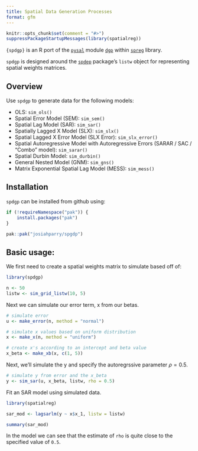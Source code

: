 ```yaml
---
title: Spatial Data Generation Processes
format: gfm
---
```


```r
knitr::opts_chunk$set(comment = "#>")
suppressPackageStartupMessages(library(spatialreg))
```

`{spdgp}` is an R port of the [`pysal`](https://pysal.org/) module [`dgp`](https://pysal.org/spreg/api.html#dgp) within [`spreg`](https://pysal.org/spreg) library. 

`spdgp` is designed around the [`spdep`](https://r-spatial.github.io/spdep/) package's `listw` object for representing spatial weights matrices. 

## Overview

Use `spdgp` to generate data for the following models: 

- OLS: `sim_ols()`
- Spatial Error Model (SEM): `sim_sem()` 
- Spatial Lag Model (SAR): `sim_sar()`
- Spatially Lagged X Model (SLX): `sim_slx()`
- Spatial Lagged X Error Model (SLX Error): `sim_slx_error()`
- Spatial Autoregressive Model with Autoregressive Errors (SARAR / SAC / "Combo" model): `sim_sarar()`
- Spatial Durbin Model: `sim_durbin()`
- General Nested Model (GNM): `sim_gns()`
- Matrix Exponential Spatial Lag Model (MESS): `sim_mess()` 


## Installation 

`spdgp` can be installed from github using: 

```r
if (!requireNamespace("pak")) {
    install.packages("pak")
}

pak::pak("josiahparry/spgdp")
```


## Basic usage: 

We first need to create a spatial weights matrix to simulate based off of: 

```r
library(spdgp)

n <- 50
listw <- sim_grid_listw(10, 5)
```

Next we can simulate our error term, x from our betas.
```r
# simulate error 
u <- make_error(n, method = "normal")

# simulate x values based on uniform distribution
x <- make_x(n, method = "uniform")

# create x's according to an intercept and beta value
x_beta <- make_xb(x, c(1, 5))
```

Next, we'll simulate the y and specify the autoregrssive parameter $\rho = 0.5$.

```r
# simulate y from error and the x_beta
y <- sim_sar(u, x_beta, listw, rho = 0.5)
```

Fit an SAR model using simulated data.

```r
library(spatialreg)

sar_mod <- lagsarlm(y ~ x$x_1, listw = listw)

summary(sar_mod)
```

In the model we can see that the estimate of `rho` is quite close to the specified value of `0.5`.

